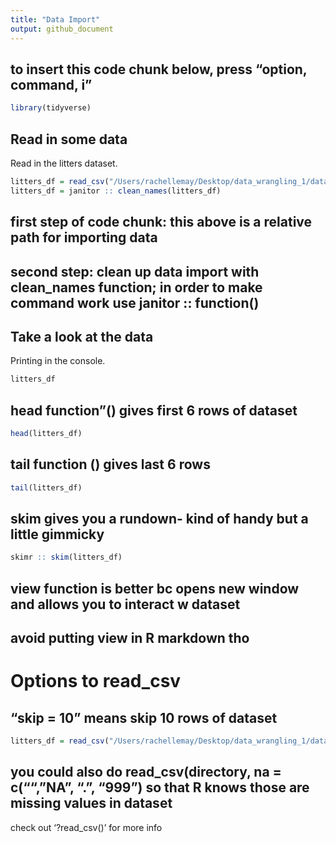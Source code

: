 ```yaml
---
title: "Data Import"
output: github_document
---
```


## to insert this code chunk below, press "option, command, i"
```r
library(tidyverse)
```

## Read in some data

Read in the litters dataset.

```r
litters_df = read_csv("/Users/rachellemay/Desktop/data_wrangling_1/data/FAS_litters.csv")
litters_df = janitor :: clean_names(litters_df)
```

## first step of code chunk: this above is a relative path for importing data
## second step: clean up data import with clean_names function; in order to make command work use janitor :: function()

## Take a look at the data

Printing in the console. 

```r
litters_df

```
## head function"() gives first 6 rows of dataset

```r
head(litters_df)
```
## tail function () gives last 6 rows
```r
tail(litters_df)
```
## skim gives you a rundown- kind of handy but a little gimmicky

```r
skimr :: skim(litters_df)
```
## view function is better bc opens new window and allows you to interact w dataset
## avoid putting view in R markdown tho


# Options to read_csv
## "skip = 10" means skip 10 rows of dataset
```r
litters_df = read_csv("/Users/rachellemay/Desktop/data_wrangling_1/data/FAS_litters.csv", skip = 10, col_names = FALSE)
```
## you could also do read_csv(directory, na = c("", "NA", ".", "999") so that R knows those are missing values in dataset

check out '?read_csv()' for more info
